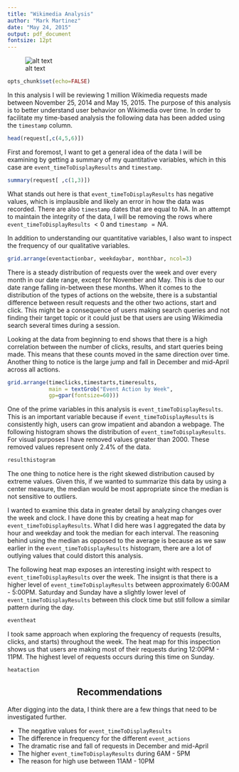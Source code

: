 ```yaml
---
title: "Wikimedia Analysis"
author: "Mark Martinez"
date: "May 24, 2015"
output: pdf_document
fontsize: 12pt
---
```



![alt text](http://upload.wikimedia.org/wikipedia/commons/thumb/c/c4/Wikimedia_Foundation_RGB_logo_with_text.svg/400px-Wikimedia_Foundation_RGB_logo_with_text.svg.png)


```r
opts_chunk$set(echo=FALSE)
```

In this analysis I will be reviewing 1 million Wikimedia requests made between November 25, 2014 and May 15, 2015.
\vspace{5mm}
The purpose of this analysis is to better understand user behavior on Wikimedia over time. In order to facilitate my time-based analysis the following data has been added using the `timestamp` column.   


```r
head(request[,c(4,5,6)])
```   

First and foremost, I want to get a general idea of the data I will be examining by getting a summary of my quantitative variables, which in this case are `event_timeToDisplayResults` and `timestamp`.   


```r
summary(request[ ,c(1,3)])
```

What stands out here is that `event_timeToDisplayResults` has negative values, which is implausible and likely an error in how the data was recorded. There are also `timestamp` dates that are equal to NA. In an attempt to maintain the integrity of the data, I will be removing the rows where `event_timeToDisplayResults` $< 0$ and `timestamp` $= NA$.   

In addition to understanding our quantitative variables, I also want to inspect the frequency of our qualitative variables.

```r
grid.arrange(eventactionbar, weekdaybar, monthbar, ncol=3)
```

There is a steady distribution of requests over the week and over every month in our date range, except for November and May. This is due to our date range falling in-between these months. When it comes to the distribution of the types of actions on the website, there is a substantial difference between result requests and the other two actions, start and click. This might be a consequence of users making search queries and not finding their target topic or it could just be that users are using Wikimedia search several times during a session.

Looking at the data from beginning to end shows that there is a high correlation between the number of clicks, results, and start queries being made. This means that these counts moved in the same direction over time. Another thing to notice is the large jump and fall in December and mid-April across all actions.  

```r
grid.arrange(timeclicks,timestarts,timeresults,
             main = textGrob("Event Action by Week",
             gp=gpar(fontsize=60)))
```

One of the prime variables in this analysis is `event_timeToDisplayResults`. This is an important variable because if `event_timeToDisplayResults` is consistently high, users can grow impatient and abandon a webpage. The following histogram shows the distribution of `event_timeToDisplayResults`. For visual purposes I have removed values greater than 2000. These removed values represent only 2.4% of the data.

```r
resulthistogram
```

The one thing to notice here is the right skewed distribution caused by extreme values. Given this, if we wanted to summarize this data by using a center measure, the median would be most appropriate since the median is not sensitive to outliers.

I wanted to examine this data in greater detail by analyzing changes over the week and clock. I have done this by creating a heat map for `event_timeToDisplayResults`. What I did here was I aggregated the data by hour and weekday and took the median for each interval. The reasoning behind using the median as opposed to the average is because as we saw earlier in the `event_timeToDisplayResults` histogram, there are a lot of outlying values that could distort this analysis.

The following heat map exposes an interesting insight with respect to `event_timeToDisplayResults` over the week. The insignt is that there is a higher level of `event_timeToDisplayResults` between approximately 6:00AM - 5:00PM. Saturday and Sunday have a slightly lower level of `event_timeToDisplayResults` between this clock time but still follow a similar pattern during the day. 

```r
eventheat
```

I took same approach when exploring the frequency of requests (results, clicks, and starts) throughout the week. The heat map for this inspection shows us that users are making most of their requests during 12:00PM - 11PM. The highest level of requests occurs during this time on Sunday.

```r
heataction
```


<h2 align="center">Recommendations</h2>

After digging into the data, I think there are a few things that need to be investigated further.

* The negative values for `event_timeToDisplayResults`
* The difference in frequency for the different `event_actions`
* The dramatic rise and fall of requests in December and mid-April
* The higher `event_timeToDisplayResults` during 6AM - 5PM
* The reason for high use between 11AM - 10PM

